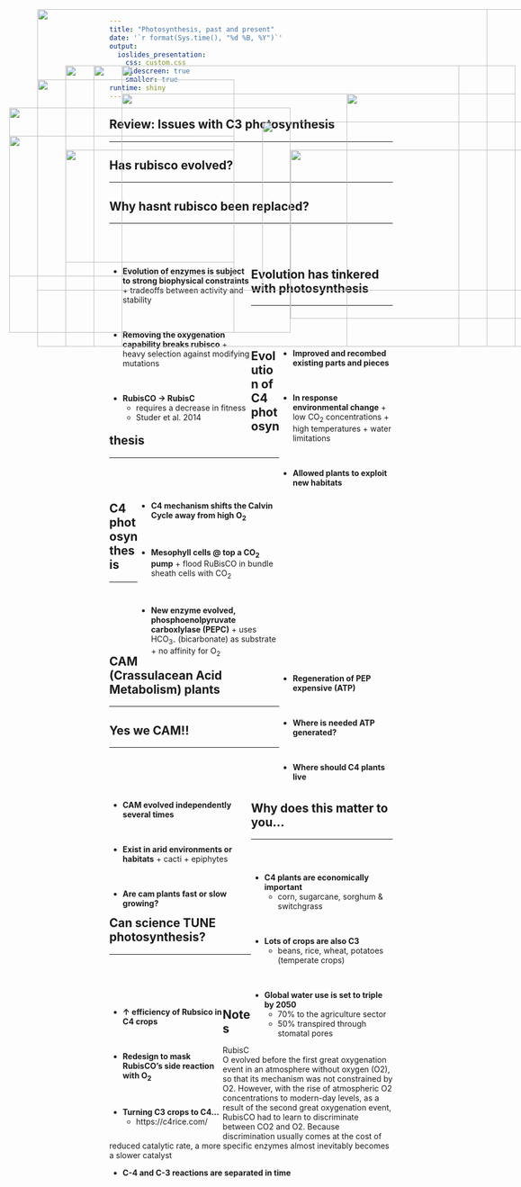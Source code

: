 ```yaml
---
title: "Photosynthesis, past and present"
date: '`r format(Sys.time(), "%d %B, %Y")`'
output: 
  ioslides_presentation:
    css: custom.css
    widescreen: true
    smaller: true
runtime: shiny
---
```


## Review: Issues with C3 photosynthesis
<hr>

<IMG STYLE="position:absolute; TOP:200px; LEFT:250px; WIDTH:700px; HEIGHT:350px" SRC="images/photorespiration.jpeg">

## 

<IMG STYLE="position:absolute; TOP:50px; LEFT:100px; WIDTH:800px; HEIGHT:500px" SRC="images/evolution_rubisco.jpg">

## Has rubisco evolved?
<hr>

<IMG STYLE="position:absolute; TOP:150px; LEFT:200px; WIDTH:700px; HEIGHT:500px" SRC="images/evol_rubisco.jpg">

## Why hasnt rubisco been replaced?
<hr>
<br/>
<br/>

<div style="float: left; width: 50%;">
* **Evolution of enzymes is subject to strong biophysical constraints**
      + tradeoffs between activity and stability
 
 <br/>
 
* **Removing the oxygenation capability breaks rubisco**
      + heavy selection against modifying mutations

<br/>

* **RubisCO → RubisC**
    + requires a decrease in fitness 
    + Studer et al. 2014
</div>

<IMG STYLE="position:absolute; TOP:300px; LEFT:550px; WIDTH:500px; HEIGHT:300px" SRC="images/rubisco_mutations.jpg">

## Evolution has tinkered with photosynthesis
<hr>
<br/>
<br/>

<IMG STYLE="position:absolute; TOP:300px; LEFT:150px; WIDTH:300px; HEIGHT:200px" SRC="images/c3c4cam.jpg">

<div style="float: right; width: 40%;">

* **Improved and recombed existing parts and pieces**
 
<br/>

* **In response environmental change**
      + low CO~2~ concentrations 
      + high temperatures 
      + water limitations 

<br/>

* **Allowed plants to exploit new habitats**
</div>

## Evolution of C4 photosynthesis
<hr>
<br/>
<br/>

<div style="float: right; width: 50%;">

* **C4 mechanism shifts the Calvin Cycle away from high O~2~**

<br/>

* **Mesophyll cells @ top a CO~2~ pump**
      + flood RuBisCO in bundle sheath cells with CO~2~

<br/>

* **New enzyme evolved, phosphoenolpyruvate carboxlylase (PEPC)**
      + uses HCO~3-~ (bicarbonate) as substrate
      + no affinity for O~2~

</div>

<IMG STYLE="position:absolute; TOP:175px; LEFT:100px; WIDTH:350px; HEIGHT:450px" SRC="images/c4.jpg">

## C4 photosynthesis
<hr>
<br/>
<br/>
<br/>
<br/>
<br/>

<div style="float: right; width: 40%;">

* **Regeneration of PEP expensive (ATP)**
 
<br/>
 
* **Where is needed ATP generated?**

<br/>

* **Where should C4 plants live**
</div>

<IMG STYLE="position:absolute; TOP:225px; LEFT:50px; WIDTH:500px; HEIGHT:400px" SRC="images/c3vsc4.jpg">

##
<IMG STYLE="position:absolute; TOP:150px; LEFT:150px; WIDTH:800px; HEIGHT:500px" SRC="images/c4_distribution.jpg">

## CAM (Crassulacean Acid Metabolism) plants
<hr>

<IMG STYLE="position:absolute; TOP:150px; LEFT:250px; WIDTH:600px; HEIGHT:500px" SRC="images/cam2.png">

## Yes we CAM!!
<hr>
<br/>
<br/>
<br/>

<IMG STYLE="position:absolute; TOP:200px; LEFT:650px; WIDTH:300px; HEIGHT:450px" SRC="images/cam_plants.jpeg">


<div style="float: left; width: 50%;">
* **CAM evolved independently several times**

<br/>

* **Exist in arid environments or habitats**
      + cacti
      + epiphytes

<br/>

* **Are cam plants fast or slow growing?**
</div>


## Why does this matter to you...
<hr>
<br/>

<div style="float: right; width: 50%;">
* **C4 plants are economically important**
    + corn, sugarcane, sorghum & switchgrass

<br/>

* **Lots of crops are also C3**
    + beans, rice, wheat, potatoes (temperate crops)

<br/>

* **Global water use is set to triple by 2050**
    + 70%  to the agriculture sector
    + 50% transpired through stomatal pores

</div>

<IMG STYLE="position:absolute; TOP:275px; LEFT:50px; WIDTH:400px; HEIGHT:250px" SRC="images/dry_corn.jpg">

## 
<IMG STYLE="position:absolute; TOP:50px; LEFT:100px; WIDTH:900px; HEIGHT:600px" SRC="images/crops.jpg">

<!-- <IMG STYLE="position:absolute; TOP:300px; LEFT:200px; WIDTH:700px; HEIGHT:400px" SRC="images/crops2.jpg"> -->

## Can science TUNE photosynthesis?
<hr>
<br/>
<br/>
<br/>

<IMG STYLE="position:absolute; TOP:250px; LEFT:500px; WIDTH:500px; HEIGHT:300px" SRC="images/rubsico_fix.jpg">

<div style="float: left; width: 40%;">

* **↑ efficiency of Rubsico in C4 crops**

<br/>

* **Redesign to mask RubisCO's side reaction with O~2~**

<br/>

* **Turning C3 crops to C4...**
    + https://c4rice.com/

</div>


## Notes
RubisCO evolved before the first great oxygenation event in an atmosphere without oxygen (O2), so that its mechanism was not constrained by O2. However, with the rise of atmospheric O2 concentrations to modern-day levels, as a result of the second great oxygenation event, RubisCO had to learn to discriminate between CO2 and O2. Because discrimination usually comes at the cost of reduced catalytic rate, a more specific enzymes almost inevitably becomes a slower catalyst

* **C-4 and C-3 reactions are separated in time**
